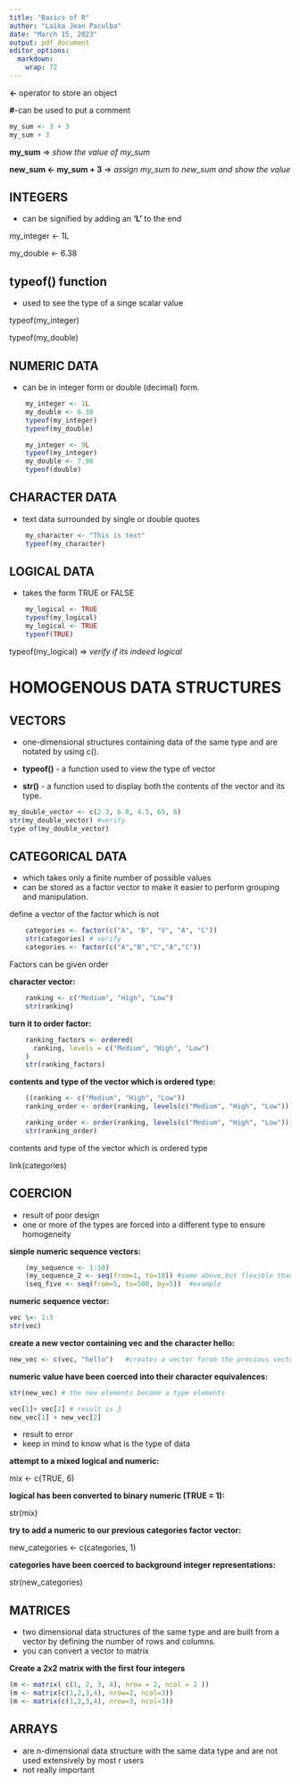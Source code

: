 ---
title: "Basics of R"
author: "Laika Jean Paculba"
date: "March 15, 2023"
output: pdf_document
editor_options: 
  markdown: 
    wrap: 72
---

**\<-** operator to store an object

**\#**-can be used to put a comment
```{r}
my_sum <- 3 + 3
my_sum + 3
```
**my_sum** =\> *show the value of my_sum*

**new_sum \<- my_sum + 3** =\> *assign my_sum to new_sum and show the
value*

## INTEGERS

-   can be signified by adding an **'L'** to the end

my_integer \<- 1L

my_double \<- 6.38

## typeof() function

-   used to see the type of a singe scalar value

typeof(my_integer)

typeof(my_double)

## NUMERIC DATA

-   can be in integer form or double (decimal) form.

```{r}
    my_integer <- 1L
    my_double <- 6.38
    typeof(my_integer)
    typeof(my_double)
```
```{r}
    my_integer <- 9L
    typeof(my_integer)
    my_double <- 7.98
    typeof(double)
```

## CHARACTER DATA

-   text data surrounded by single or double quotes
```{r}
    my_character <- "This is text"
    typeof(my_character)
```

## LOGICAL DATA

-   takes the form TRUE or FALSE
```{r}
    my_logical <- TRUE
    typeof(my_logical)  
    my_logical <- TRUE
    typeof(TRUE)
```
typeof(my_logical) => *verify if its indeed logical*


# HOMOGENOUS DATA STRUCTURES

## VECTORS

-   one-dimensional structures containing data of the same type and are
    notated by using c().

 + **typeof()** - a function used to view the type of vector

 + **str()** - a function used to display both the contents of the
    vector and its type.
```{r}
my_double_vector <- c(2.3, 6.8, 4.5, 65, 6)  
str(my_double_vector) #verify
type of(my_double_vector)
```

## CATEGORICAL DATA

-   which takes only a finite number of possible values
-   can be stored as a factor vector to make it easier to perform
    grouping and manipulation.

define a vector of the factor which is not
```{r}
    categories <- factor(c("A", "B", "V", "A", "C")) 
    str(categories) # verify
    categories <- factor(c("A","B","C","A","C"))
```
Factors can be given order

**character vector:**
```{r}
    ranking <- c("Medium", "High", "Low") 
    str(ranking)
```

**turn it to order factor:**
```{r}
    ranking_factors <- ordered(  
      ranking, levels = c("Medium", "High", "Low")
    )
    str(ranking_factors)
```

**contents and type of the vector which is ordered type:**
```{r}
    ((ranking <- c("Medium", "High", "Low"))
    ranking_order <- order(ranking, levels(c("Medium", "High", "Low")))

    ranking_order <- order(ranking, levels(c("Medium", "High", "Low")))
    str(ranking_order)
```
contents and type of the vector which is ordered type

link(categories)
 
## COERCION
- result of poor design 
- one or more of the types are forced into a different type to ensure homogeneity

**simple numeric sequence vectors:**
```{r}
    (my_sequence <- 1:10) 
    (my_sequence_2 <- seq(from=1, to=10)) #same above,but flexible than above
    (seq_five <- seq(from=5, to=500, by=5))  #example
```

**numeric sequence vector:**
```{r}
vec \<- 1:5 
str(vec)
```

**create a new vector containing vec and the character hello:** 
```{r}
new_vec <- c(vec, "hello")   #creates a vector forom the precious vector
```

**numeric value have been coerced into their character equivalences:**
```{r}
str(new_vec) # the new elements become a type elements 
```

```{r}
vec[1]+ vec[2] # result is 3
new_vec[1] + new_vec[2] 
```

- result to error 
- keep in mind to know what
is the type of data

**attempt to a mixed logical and numeric:**

mix <- c(TRUE, 6) 

**logical has been converted to binary numeric (TRUE = 1):**

str(mix) 

**try to add a numeric to our previous categories factor vector:**

new_categories <- c(categories, 1) 

**categories have been coerced to background integer representations:**

str(new_categories)

## MATRICES

-   two dimensional data structures of the same type and are built from
    a vector by defining the number of rows and columns.
-   you can convert a vector to matrix

**Create a 2x2 matrix with the first four integers**
```{r}
(m <- matrix( c(1, 2, 3, 4), nrow = 2, ncol = 2 )) 
(m <- matrix(c(1,2,3,4), nrow=2, ncol=3))
(m <- matrix(c(1,2,3,4), nrow=3, ncol=3))
```

## ARRAYS

- are n-dimensional data structure with the same data type and are not
    used extensively by most r users 
- not really important

